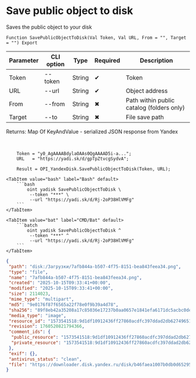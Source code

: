 ﻿---
sidebar_position: 6
description: Save public object to disk and other functions to work with Yandex Disk in the Open Integration Package, a free open-source integration library for 1C:Enterprise 8, OneScript and CLI
keywords: [1C, 1С, 1С:Enterprise, 1С:Enterprise 8.3, API, Integration, Services, Exchange, OneScript, CLI, Yandex Disk]
---


# Save public object to disk
 Saves the public object to your disk



`Function SavePublicObjectToDisk(Val Token, Val URL, From = "", Target = "") Export`

  | Parameter | CLI option | Type | Required | Description |
  |-|-|-|-|-|
  | Token | --token | String | &#x2714; | Token |
  | URL | --url | String | &#x2714; | Object address |
  | From | --from | String | &#x2716; | Path within public catalog (folders only) |
  | Target | --to | String | &#x2716; | File save path |

  
  Returns:  Map Of KeyAndValue - serialized JSON response from Yandex

<br/>



```bsl title="1C:Enterprise/OneScript code example"
    Token = "y0_AgAAAABdylaOAAs0QgAAAAD5i-a...";
    URL   = "https://yadi.sk/d/gpTpZtvcgSydvA";

    Result = OPI_YandexDisk.SavePublicObjectToDisk(Token, URL);
```
 

 <Tabs>
  
    <TabItem value="bash" label="Bash" default>
        ```bash
            oint yadisk SavePublicObjectToDisk \
             --token "***" \
             --url "https://yadi.sk/d/Rj-2oP38HlVMFg"
        ```
    </TabItem>
  
    <TabItem value="bat" label="CMD/Bat" default>
        ```batch
            oint yadisk SavePublicObjectToDisk ^
             --token "***" ^
             --url "https://yadi.sk/d/Rj-2oP38HlVMFg"
        ```
    </TabItem>
</Tabs>


```json title="Result"
{
 "path": "disk:/Загрузки/7afb844a-b507-4f75-8151-bea843feea34.png",
 "type": "file",
 "name": "7afb844a-b507-4f75-8151-bea843feea34.png",
 "created": "2025-10-15T09:33:41+00:00",
 "modified": "2025-10-15T09:33:41+00:00",
 "size": 2114023,
 "mime_type": "multipart",
 "md5": "9e0176f87f6565a22f78e0f9b39a4d78",
 "sha256": "89f8eb42a35208a17c85036e17237b0aa0657e1841efa6171dc5acbc0dea9e18",
 "media_type": "image",
 "resource_id": "1573541518:9d1df10912436ff27860acdfc397ddad2db62749651c20296d842dd23ecadfd2",
 "revision": 1760520821794366,
 "comment_ids": {
  "public_resource": "1573541518:9d1df10912436ff27860acdfc397ddad2db62749651c20296d842dd23ecadfd2",
  "private_resource": "1573541518:9d1df10912436ff27860acdfc397ddad2db62749651c20296d842dd23ecadfd2"
 },
 "exif": {},
 "antivirus_status": "clean",
 "file": "https://downloader.disk.yandex.ru/disk/b46faea1007b0db0d652954a84afa24fa209d79e05780761107331bc4039fdce/68efa2b6/Kdpe3dFisZLPovVA4r-aBmpkby3AOQiLsayEHYapOMw2ylFGSbZZrsWtGPTvHxG_-QDrqSGFBOOsS3b3gKT1zA%3D%3D?uid=1573541518&filename=7afb844a-b507-4f75-8151-bea843feea34.png&disposition=attachment&hash=&limit=0&content_type=multipart&owner_uid=1573541518&fsize=2114023&hid=03d7263840468e281bd0b238a26e7d0d&media_type=image&tknv=v3&etag=9e0176f87f6565a22f78e0f9b39a4d78"
}
```
